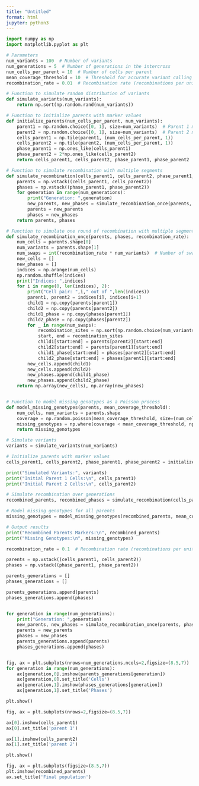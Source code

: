 ```yaml
---
title: "Untitled"
format: html
jupyter: python3
---
```


```python
import numpy as np
import matplotlib.pyplot as plt
```

```python

# Parameters
num_variants = 100  # Number of variants
num_generations = 5  # Number of generations in the intercross
num_cells_per_parent = 10  # Number of cells per parent
mean_coverage_threshold = 10  # Threshold for accurate variant calling
recombination_rate = 0.01  # Recombination rate (recombinations per unit genome length)

# Function to simulate random distribution of variants
def simulate_variants(num_variants):
    return np.sort(np.random.rand(num_variants))

# Function to initialize parents with marker values
def initialize_parents(num_cells_per_parent, num_variants):
    parent1 = np.random.choice([0, 1], size=num_variants)  # Parent 1 markers
    parent2 = np.random.choice([0, 1], size=num_variants)  # Parent 2 markers
    cells_parent1 = np.tile(parent1, (num_cells_per_parent, 1))
    cells_parent2 = np.tile(parent2, (num_cells_per_parent, 1))
    phase_parent1 = np.ones_like(cells_parent1)
    phase_parent2 = 2*np.ones_like(cells_parent2)
    return cells_parent1, cells_parent2, phase_parent1, phase_parent2

# Function to simulate recombination with multiple segments
def simulate_recombination(cells_parent1, cells_parent2, phase_parent1, phase_parent2, num_generations, recombination_rate):
    parents = np.vstack((cells_parent1, cells_parent2))
    phases = np.vstack((phase_parent1, phase_parent2))
    for generation in range(num_generations):
        print("Generation: ",generation)
        new_parents, new_phases = simulate_recombination_once(parents, phases, recombination_rate)
        parents = new_parents
        phases = new_phases
    return parents, phases

# Function to simulate one round of recombination with multiple segments
def simulate_recombination_once(parents, phases, recombination_rate):
    num_cells = parents.shape[0]
    num_variants = parents.shape[1]
    num_swaps = int(recombination_rate * num_variants)  # Number of swaps based on recombination rate
    new_cells = []
    new_phases = []
    indices = np.arange(num_cells)
    np.random.shuffle(indices)
    print("Indices: ",indices)
    for i in range(0, len(indices), 2):
        print("Cell pair: ",i," out of ",len(indices))
        parent1, parent2 = indices[i], indices[i+1]
        child1 = np.copy(parents[parent1])
        child2 = np.copy(parents[parent2])
        child1_phase = np.copy(phases[parent1])
        child2_phase = np.copy(phases[parent2])
        for _ in range(num_swaps):
            recombination_sites = np.sort(np.random.choice(num_variants, size=2, replace=False))
            start, end = recombination_sites
            child1[start:end] = parents[parent2][start:end]
            child2[start:end] = parents[parent1][start:end]
            child1_phase[start:end] = phases[parent2][start:end]
            child2_phase[start:end] = phases[parent1][start:end]
        new_cells.append(child1)
        new_cells.append(child2)
        new_phases.append(child1_phase)
        new_phases.append(child2_phase)
    return np.array(new_cells), np.array(new_phases)


# Function to model missing genotypes as a Poisson process
def model_missing_genotypes(parents, mean_coverage_threshold):
    num_cells, num_variants = parents.shape
    coverage = np.random.poisson(mean_coverage_threshold, size=(num_cells, num_variants))
    missing_genotypes = np.where(coverage < mean_coverage_threshold, np.nan, parents)
    return missing_genotypes

# Simulate variants
variants = simulate_variants(num_variants)

# Initialize parents with marker values
cells_parent1, cells_parent2, phase_parent1, phase_parent2 = initialize_parents(num_cells_per_parent, num_variants)

print("Simulated Variants:", variants)
print("Initial Parent 1 Cells:\n", cells_parent1)
print("Initial Parent 2 Cells:\n", cells_parent2)

# Simulate recombination over generations
recombined_parents, recombined_phases = simulate_recombination(cells_parent1, cells_parent2, phase_parent1, phase_parent2, num_generations, recombination_rate)

# Model missing genotypes for all parents
missing_genotypes = model_missing_genotypes(recombined_parents, mean_coverage_threshold)

# Output results
print("Recombined Parents Markers:\n", recombined_parents)
print("Missing Genotypes:\n", missing_genotypes)


```
```python

recombination_rate = 0.1  # Recombination rate (recombinations per unit genome length)

parents = np.vstack((cells_parent1, cells_parent2))
phases = np.vstack((phase_parent1, phase_parent2))

parents_generations = []
phases_generations = []

parents_generations.append(parents)
phases_generations.append(phases)


for generation in range(num_generations):
    print("Generation: ",generation)
    new_parents, new_phases = simulate_recombination_once(parents, phases, recombination_rate)
    parents = new_parents
    phases = new_phases
    parents_generations.append(parents)
    phases_generations.append(phases)


fig, ax = plt.subplots(nrows=num_generations,ncols=2,figsize=(8.5,7))
for generation in range(num_generations):
    ax[generation,0].imshow(parents_generations[generation])
    ax[generation,0].set_title('Cells')
    ax[generation,1].imshow(phases_generations[generation])
    ax[generation,1].set_title('Phases')

plt.show()


```

```python

fig, ax = plt.subplots(nrows=2,figsize=(8.5,7))

ax[0].imshow(cells_parent1)
ax[0].set_title('parent 1')

ax[1].imshow(cells_parent2)
ax[1].set_title('parent 2')

plt.show()
```

```python

fig, ax = plt.subplots(figsize=(8.5,7))
plt.imshow(recombined_parents)
ax.set_title('Final population')

```